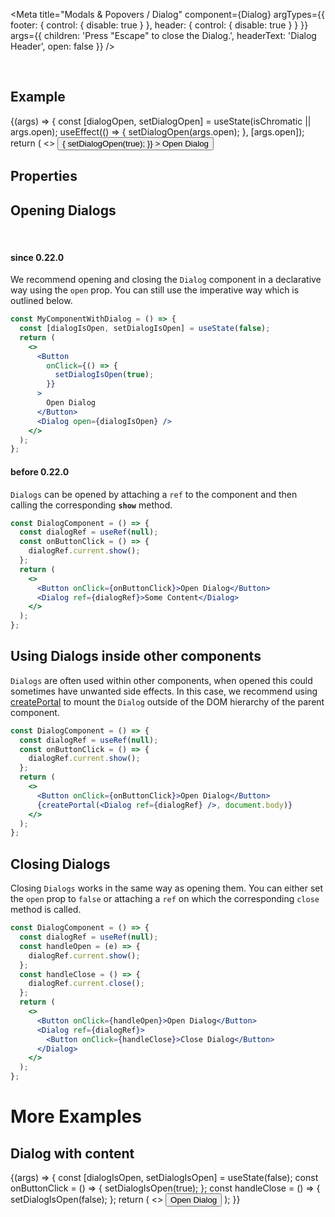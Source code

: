 
<Meta
  title="Modals & Popovers / Dialog"
  component={Dialog}
  argTypes={{
    footer: { control: { disable: true } },
    header: { control: { disable: true } }
  }}
  args={{
    children: 'Press "Escape" to close the Dialog.',
    headerText: 'Dialog Header',
    open: false
  }}
/>

<DocsHeader />

<br />

## Example

<Canvas>
  <Story name="Default">
    {(args) => {
      const [dialogOpen, setDialogOpen] = useState(isChromatic || args.open);
      useEffect(() => {
        setDialogOpen(args.open);
      }, [args.open]);
      return (
        <>
          <Button
            onClick={() => {
              setDialogOpen(true);
            }}
          >
            Open Dialog
          </Button>
          <Dialog
            {...args}
            open={dialogOpen}
            onAfterClose={(e) => {
              args.onAfterClose(e);
              setDialogOpen(false);
            }}
            footer={
              <Bar
                design={BarDesign.Footer}
                endContent={
                  <Button
                    onClick={() => {
                      setDialogOpen(false);
                    }}
                  >
                    Close
                  </Button>
                }
              />
            }
          />
        </>
      );
    }}
  </Story>
</Canvas>

## Properties

<ArgsTable story="." />

<Description />

<DialogMethods />

## Opening Dialogs

<br />

#### since 0.22.0

We recommend opening and closing the `Dialog` component in a declarative way using the `open` prop.
You can still use the imperative way which is outlined below.

```jsx
const MyComponentWithDialog = () => {
  const [dialogIsOpen, setDialogIsOpen] = useState(false);
  return (
    <>
      <Button
        onClick={() => {
          setDialogIsOpen(true);
        }}
      >
        Open Dialog
      </Button>
      <Dialog open={dialogIsOpen} />
    </>
  );
};
```

#### before 0.22.0

`Dialogs` can be opened by attaching a `ref` to the component and then calling the corresponding **`show`** method.

```jsx
const DialogComponent = () => {
  const dialogRef = useRef(null);
  const onButtonClick = () => {
    dialogRef.current.show();
  };
  return (
    <>
      <Button onClick={onButtonClick}>Open Dialog</Button>
      <Dialog ref={dialogRef}>Some Content</Dialog>
    </>
  );
};
```

## Using Dialogs inside other components

`Dialogs` are often used within other components, when opened this could sometimes have unwanted side effects.
In this case, we recommend using [createPortal](https://reactjs.org/docs/portals.html) to mount the `Dialog` outside of the DOM hierarchy of the parent component.

```jsx
const DialogComponent = () => {
  const dialogRef = useRef(null);
  const onButtonClick = () => {
    dialogRef.current.show();
  };
  return (
    <>
      <Button onClick={onButtonClick}>Open Dialog</Button>
      {createPortal(<Dialog ref={dialogRef} />, document.body)}
    </>
  );
};
```

## Closing Dialogs

Closing `Dialogs` works in the same way as opening them.
You can either set the `open` prop to `false` or attaching a `ref` on which the corresponding `close` method is called.

```jsx
const DialogComponent = () => {
  const dialogRef = useRef(null);
  const handleOpen = (e) => {
    dialogRef.current.show();
  };
  const handleClose = () => {
    dialogRef.current.close();
  };
  return (
    <>
      <Button onClick={handleOpen}>Open Dialog</Button>
      <Dialog ref={dialogRef}>
        <Button onClick={handleClose}>Close Dialog</Button>
      </Dialog>
    </>
  );
};
```

# More Examples

## Dialog with content

<Canvas>
  <Story name="with content">
    {(args) => {
      const [dialogIsOpen, setDialogIsOpen] = useState(false);
      const onButtonClick = () => {
        setDialogIsOpen(true);
      };
      const handleClose = () => {
        setDialogIsOpen(false);
      };
      return (
        <>
          <Button onClick={onButtonClick}>Open Dialog</Button>
          <Dialog
            {...args}
            open={dialogIsOpen}
            header={
              <Bar endContent={<Icon name="settings" />}>
                <Title>Dialog</Title>
              </Bar>
            }
            footer={<Bar endContent={<Button onClick={handleClose}>Close</Button>} />}
          >
            <List>
              <StandardListItem additionalText="3">List Item 1</StandardListItem>
              <StandardListItem additionalText="2">List Item 2</StandardListItem>
              <StandardListItem additionalText="1">List Item 3</StandardListItem>
            </List>
          </Dialog>
        </>
      );
    }}
  </Story>
</Canvas>

<Footer />
